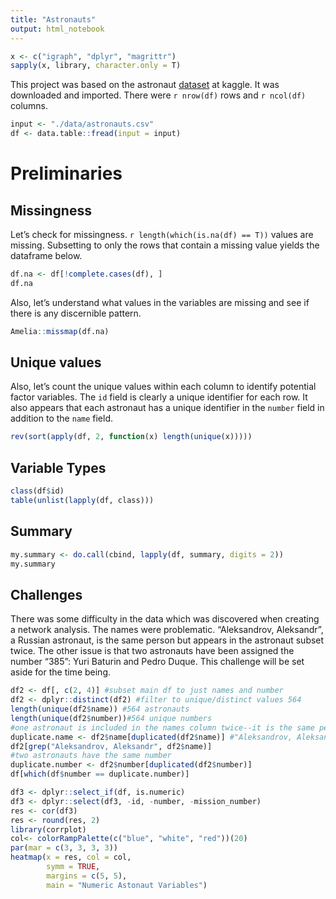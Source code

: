 ```yaml
---
title: "Astronauts"
output: html_notebook
---
```


```r
x <- c("igraph", "dplyr", "magrittr")
sapply(x, library, character.only = T)
```

This project was based on the astronaut [dataset](https://www.kaggle.com/jessemostipak/astronaut-database) at kaggle. It was downloaded and imported. There were `r nrow(df)` rows and `r ncol(df)` columns.

```r
input <- "./data/astronauts.csv"
df <- data.table::fread(input = input)
```

# Preliminaries

## Missingness

Let's check for missingness. `r length(which(is.na(df) == T))` values are missing.  Subsetting to only the rows that contain a missing value yields the dataframe below.

```r
df.na <- df[!complete.cases(df), ]
df.na
```

Also, let's understand what values in the variables are missing and see if there is any discernible pattern.

```r
Amelia::missmap(df.na)
```

## Unique values

Also, let's count the unique values within each column to identify potential factor variables. The `id` field is clearly a unique identifier for each row. It also appears that each astronaut has a unique identifier in the `number` field in addition to the `name` field.

```r
rev(sort(apply(df, 2, function(x) length(unique(x)))))
```

## Variable Types

```r
class(df$id)
table(unlist(lapply(df, class)))
```

## Summary

```r
my.summary <- do.call(cbind, lapply(df, summary, digits = 2))
my.summary
```

## Challenges

There was some difficulty in the data which was discovered when creating a network analysis.  The names were problematic. "Aleksandrov, Aleksandr", a Russian astronaut, is the same person but appears in the astronaut subset twice.  The other issue is that two astronauts have been assigned the number "385": Yuri Baturin and Pedro Duque.  This challenge will be set aside for the time being.

```r
df2 <- df[, c(2, 4)] #subset main df to just names and number
df2 <- dplyr::distinct(df2) #filter to unique/distinct values 564
length(unique(df2$name)) #564 astronauts
length(unique(df2$number))#564 unique numbers
#one astronaut is included in the names column twice--it is the same person
duplicate.name <- df2$name[duplicated(df2$name)] #"Aleksandrov, Aleksandr"
df2[grep("Aleksandrov, Aleksandr", df2$name)]
#two astronauts have the same number
duplicate.number <- df2$number[duplicated(df2$number)]
df[which(df$number == duplicate.number)]
```

```r
df3 <- dplyr::select_if(df, is.numeric)
df3 <- dplyr::select(df3, -id, -number, -mission_number)
res <- cor(df3)
res <- round(res, 2)
library(corrplot)
col<- colorRampPalette(c("blue", "white", "red"))(20)
par(mar = c(3, 3, 3, 3))
heatmap(x = res, col = col, 
        symm = TRUE, 
        margins = c(5, 5),
        main = "Numeric Astonaut Variables")
```

